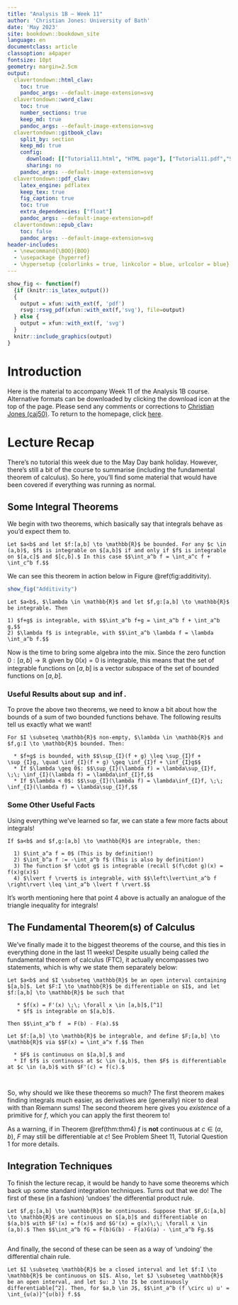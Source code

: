 ```yaml
---
title: "Analysis 1B — Week 11"
author: 'Christian Jones: University of Bath'
date: 'May 2023'
site: bookdown::bookdown_site
language: en
documentclass: article
classoption: a4paper
fontsize: 10pt
geometry: margin=2.5cm
output:
  clavertondown::html_clav:
    toc: true
    pandoc_args: --default-image-extension=svg
  clavertondown::word_clav:
    toc: true
    number_sections: true
    keep_md: true
    pandoc_args: --default-image-extension=svg
  clavertondown::gitbook_clav:
    split_by: section
    keep_md: true
    config:
      download: [["Tutorial11.html", "HTML page"], ["Tutorial11.pdf","Standard print PDF"], ["Tutorial11Clear.pdf","Clear print PDF"], ["Tutorial11Large.pdf","Large print PDF"], ["Tutorial11.docx","Accessible Word document"], ["Tutorial11.epub","Accessible EPub book" ]]
      sharing: no
    pandoc_args: --default-image-extension=svg
  clavertondown::pdf_clav:
    latex_engine: pdflatex
    keep_tex: true
    fig_caption: true
    toc: true
    extra_dependencies: ["float"]
    pandoc_args: --default-image-extension=pdf
  clavertondown::epub_clav:
    toc: false
    pandoc_args: --default-image-extension=svg
header-includes:
  - \newcommand{\BOO}{BOO}
  - \usepackage {hyperref}
  - \hypersetup {colorlinks = true, linkcolor = blue, urlcolor = blue}
---
```

<!-- This is needed since I am working with svg files from mathcha.io. It converts the graphics files to something that can be used in the pdf files. Code taken from https://stackoverflow.com/questions/50165404/how-to-make-a-pdf-using-bookdown-including-svg-images/56044642#56044642 -->
```r
show_fig <- function(f)
  {if (knitr::is_latex_output())
  {
    output = xfun::with_ext(f, 'pdf')
    rsvg::rsvg_pdf(xfun::with_ext(f,'svg'), file=output)
  } else {
    output = xfun::with_ext(f, 'svg')
  }
  knitr::include_graphics(output)
}
```
\newpage
\pagenumbering{arabic}

# Introduction {-}
Here is the material to accompany Week 11 of the Analysis 1B course. Alternative formats can be downloaded by clicking the download icon at the top of the page. Please send any comments or corrections to [Christian Jones (caj50)](mailto:caj50@bath.ac.uk). To return to the homepage, click [here](http://caj50.github.io/tutoring.html).

<!--<details open>
<summary>Want to ruin the surprise?</summary>
<br>
Well, you asked for it!
</details>-->

# Lecture Recap
There's no tutorial this week due to the May Day bank holiday. However, there's still a bit of the course to summarise (including the fundamental theorem of calculus). So here, you'll find some material that would have been covered if everything was running as normal.

## Some Integral Theorems
We begin with two theorems, which basically say that integrals behave as you'd expect them to.

```theorem
Let $a<b$ and let $f:[a,b] \to \mathbb{R}$ be bounded. For any $c \in (a,b)$, $f$ is integrable on $[a,b]$ if and only if $f$ is integrable on $[a,c]$ and $[c,b].$ In this case $$\int_a^b f = \int_a^c f + \int_c^b f.$$

```
We can see this theorem in action below in Figure \@ref(fig:additivity).

```r
show_fig("Additivity")
```

```theorem
Let $a<b$, $\lambda \in \mathbb{R}$ and let $f,g:[a,b] \to \mathbb{R}$ be integrable. Then

1) $f+g$ is integrable, with $$\int_a^b f+g = \int_a^b f + \int_a^b g,$$
2) $\lambda f$ is integrable, with $$\int_a^b \lambda f = \lambda \int_a^b f.$$

```
Now is the time to bring some algebra into the mix. Since the zero function $0:[a,b] \to \mathbb{R}$ given by $0(x) = 0$ is integrable, this means that the set of integrable functions on $[a,b]$ is a vector subspace of the set of bounded functions on $[a,b]$.

### Useful Results about $\sup$ and $\inf$.
To prove the above two theorems, we need to know a bit about how the bounds of a sum of two bounded functions behave. The following results tell us exactly what we want!

```proposition
For $I \subseteq \mathbb{R}$ non-empty, $\lambda \in \mathbb{R}$ and $f,g:I \to \mathbb{R}$ bounded. Then:
  
  * $f+g$ is bounded, with $$\sup_{I}(f + g) \leq \sup_{I}f + \sup_{I}g, \quad \inf_{I}(f + g) \geq \inf_{I}f + \inf_{I}g$$
  * If $\lambda \geq 0$: $$\sup_{I}(\lambda f) = \lambda\sup_{I}f, \;\; \inf_{I}(\lambda f) = \lambda\inf_{I}f,$$
  * If $\lambda < 0$: $$\sup_{I}(\lambda f) = \lambda\inf_{I}f, \;\; \inf_{I}(\lambda f) = \lambda\sup_{I}f,$$

```

### Some Other Useful Facts
Using everything we've learned so far, we can state a few more facts about integrals!

```proposition
If $a<b$ and $f,g:[a,b] \to \mathbb{R}$ are integrable, then:
  
  1) $\int_a^a f = 0$ (This is by definition!)
  2) $\int_b^a f := -\int_a^b f$ (This is also by definition!) 
  3) The function $f \cdot g$ is integrable (recall $(f\cdot g)(x) = f(x)g(x)$)
  4) $\lvert f \rvert$ is integrable, with $$\left\lvert\int_a^b f \right\rvert \leq \int_a^b \lvert f \rvert.$$

```
It's worth mentioning here that point 4 above is actually an analogue of the triangle inequality for integrals!

## The Fundamental Theorem(s) of Calculus
We've finally made it to the biggest theorems of the course, and this ties in everything done in the last 11 weeks! Despite usually being called *the* fundamental theorem of calculus (FTC), it actually encompasses two statements, which is why we state them separately below:

```theorem
Let $a<b$ and $I \subseteq \mathbb{R}$ be an open interval containing $[a,b]$. Let $F:I \to \mathbb{R}$ be differentiable on $I$, and let $f:[a,b] \to \mathbb{R}$ be such that

   * $f(x) = F'(x) \;\; \forall x \in [a,b]$,[^1]
   * $f$ is integrable on $[a,b]$.
   
Then $$\int_a^b f  = F(b) - F(a).$$

```

```theorem
Let $f:[a,b] \to \mathbb{R}$ be integrable, and define $F;[a,b] \to \mathbb{R}$ via $$F(x) = \int_a^x f.$$ Then

  * $F$ is continuous on $[a,b],$ and
  * If $f$ is continuous at $c \in (a,b)$, then $F$ is differentiable at $c \in (a,b)$ with $F'(c) = f(c).$
   
   
```

So, why should we like these theorems so much? The first theorem makes finding integrals much easier, as derivatives are (generally) nicer to deal with than Riemann sums! The second theorem here gives you *existence* of a primitive for $f$, which you can apply the first theorem to!

As a warning, if in Theorem \@ref(thm:thm4) $f$ is **not** continuous at $c \in (a,b)$, $F$ may still be differentiable at $c$! See Problem Sheet 11, Tutorial Question 1 for more details.

[^1]: This is the definition of $F$ being a *primitive* for $f$.

## Integration Techniques
To finish the lecture recap, it would be handy to have some theorems which back up some standard integration techniques. Turns out that we do! The first of these (in a fashion) 'undoes' the differential product rule.

```theorem
Let $f,g:[a,b] \to \mathbb{R}$ be continuous. Suppose that $F,G:[a,b] \to \mathbb{R}$ are continuous on $[a,b]$ and differentiable on $(a,b)$ with $F'(x) = f(x)$ and $G'(x) = g(x)\;\; \forall x \in (a,b).$ Then $$\int_a^b fG = F(b)G(b) - F(a)G(a) - \int_a^b Fg.$$
      
```

And finally, the second of these can be seen as a way of 'undoing' the differential chain rule.

```theorem
Let $I \subseteq \mathbb{R}$ be a closed interval and let $f:I \to \mathbb{R}$ be continuous on $I$. Also, let $J \subseteq \mathbb{R}$ be an open interval, and let $u: J \to I$ be continuously differentiable[^2]. Then, for $a,b \in J$, $$\int_a^b (f \circ u) u' = \int_{u(a)}^{u(b)} f.$$
      
```

[^2]: This means that $u$ is differentiable on $J$, and that the derivative $u'$ is continuous on $J$. For interest, the set of all continuously differentiable functions from a set $J$ is denoted by $C^{1}(J)$.
 
